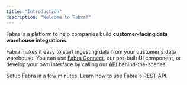 ```yaml
---
title: "Introduction"
description: "Welcome to Fabra!"
---
```


Fabra is a platform to help companies build **customer-facing data warehouse integrations**.

Fabra makes it easy to start ingesting data from your customer's data warehouse. You can use
[Fabra Connect](https://docs.fabra.io/guides/fabra-connect), our pre-built UI component, or
develop your own interface by calling our [API](https://docs.fabra.io/api-reference)
behind-the-scenes.

<CardGroup cols={2}>
  <Card
    title="Quickstart"
    href="/guides/quickstart"
    icon="timer"
    color="#2DB476"
  >
    Setup Fabra in a few minutes.
  </Card>
  <Card
    href="/api-reference"
    title="API Reference"
    icon="square-terminal"
    color="#0285c7"
  >
    Learn how to use Fabra's REST API.
  </Card>
</CardGroup>